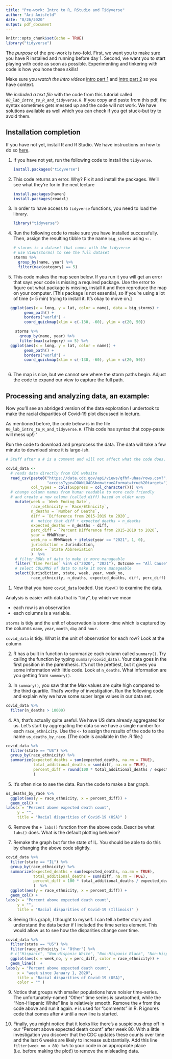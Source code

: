 ```yaml
---
title: "Pre-work: Intro to R, RStudio and Tidyverse"
author: "Ari Anisfeld"
date: "8/26/2020"
output: pdf_document
---
```


```r
knitr::opts_chunk$set(echo = TRUE)
library("tidyverse")
```


The *purpose* of the pre-work is two-fold. First, we want you to make sure you have R installed and running before day 1. Second, we want you to start playing with code as soon as possible. Experimenting and tinkering with code is how you hone these skills!

Make sure you *watch the intro videos* [intro part 1](https://youtu.be/2_6LRKBe28A) and [intro part 2](https://youtu.be/2_6LRKBe28A) so you have context.

We *included a text file* with the code from this tutorial called *`00_lab_intro_to_R_and_tidyverse.R`*.  If you copy and paste from this pdf, the syntax sometimes gets messed up and the code will not work. We have solutions available as well which you can check if you get stuck--but try to avoid them.

## Installation completion

If you have not yet, install R and R Studio. We have instructions on how to do so [here](https://docs.google.com/document/d/1605JCpH3sV8lBG2x-PsxIQcB9rh3qY5zglfRnUbf43A/).

1. If you have not yet, run the following code to install the `tidyverse`.

    ```r
    install.packages("tidyverse")
    ```

2. This code returns an error. Why? Fix it and install the packages. We'll see what they're for in the next lecture

    ```r
    install.packages(haven)
    install.packages(readxl)
    ```


3. In order to have access to `tidyverse` functions, you need to load the library.

    ```r
    library("tidyverse")
    ```


4. Run the following code to make sure you have installed successfully. Then, assign the resulting tibble to the name `big_storms` using `<-`.

    ```r
    # storms is a dataset that comes with the tidyverse
    # use View(storms) to see the full dataset
    storms %>%
      group_by(name, year) %>%
      filter(max(category) == 5)
    ```


5. This code makes the map seen below. If you run it you will get an error that says your code is missing a required package. Use the error to figure out what package is missing, install it and then reproduce the map on your computer. [This package is not essential, so if you're using a lot of time (> 5 min) trying to install it. It's okay to move on.]

```r
  ggplot(aes(x = long, y = lat, color = name), data = big_storms) +
        geom_path() + 
        borders("world") + 
        coord_quickmap(xlim = c(-130, -60), ylim = c(20, 50))
```


```r
    storms %>%
      group_by(name, year) %>%
      filter(max(category) == 5) %>%
  ggplot(aes(x = long, y = lat, color = name)) +
        geom_path() + 
        borders("world") + 
        coord_quickmap(xlim = c(-130, -60), ylim = c(20, 50))
    
```

6. The map is nice, but we cannot see where the storm paths begin. Adjust the code to expand our view to capture the full path.



## Processing and analyzing data, an example:

Now you'll see an abridged version of the data exploration I undertook to make the racial disparities of Covid-19 plot discussed in lecture. 

As mentioned before, the code below is in the file `00_lab_intro_to_R_and_tidyverse.R`. (This code has syntax that copy-paste will mess up!)   '

Run the code to download and preprocess the data. The data will take a few minute to download since it is large-ish.

```r
# Stuff after a # is a comment and will not affect what the code does.

covid_data <- 
  # reads data directly from CDC website
  read_csv(paste0("https://data.cdc.gov/api/views/qfhf-uhaa/rows.csv?",
                  "accessType=DOWNLOAD&bom=true&format=true%20target="), 
           col_types = cols(Suppress = col_character())) %>%
  # change column names from human readable to more code friendly
  # and create a new column (called diff) based on older ones
    mutate(week = `Week Ending Date`,
           race_ethnicity = `Race/Ethnicity`,
           n_deaths = `Number of Deaths`,
           diff = `Difference from 2015-2019 to 2020`,
           #  notice that diff + expected deaths = n_deaths
           expected_deaths = n_deaths - diff,
           perc_diff = `Percent Difference from 2015-2019 to 2020`,
           year = MMWRYear,
           week_no = MMWRWeek + ifelse(year == "2021", 1, 0),
           jurisdiction = Jurisdiction,
           state = `State Abbreviation`
           )  %>%
    # filter ROWs of data to make it more manageable
    filter(`Time Period` %in% c("2020", "2021"), Outcome == "All Cause", Type != "Unweighted") %>%
    # select COLUMNS of data to make it more manageable
    select(jurisdiction, state, week, year, week_no, 
           race_ethnicity, n_deaths, expected_deaths, diff, perc_diff)
```


1. Now that you have `covid_data` loaded. Use `View()` to examine the data. 

Analysis is easier with data that is "tidy", by which we mean 

- each row is an observation 
- each columns is a variable. 

`storms` is tidy and the unit of observation is storm-time which is captured by the columns `name`, `year`, `month`, `day` and `hour`.

`covid_data` is tidy. What is the unit of observation for each row? Look at the column

2. R has a built in function to summarize each column called  `summary()`. Try calling the function by typing `summary(covid_data)`. Your data goes in the first position in the parenthesis.  It's not the prettiest, but it gives you some information with little code.  Look at `n_deaths`. What information are you getting from `summary()`. 

3.  In `summary()`, you saw that the Max values are quite high compared to the third quartile. That's worthy of investigation. Run the following code and explain why we have some super large values in our data set.

```r
covid_data %>% 
  filter(n_deaths > 10000) 
```

4. Ah, that's actually quite useful. We have US data already aggregated for us. Let's start by aggregating the data so we have a single number for each `race_ethnicity`. Use the `<-` to assign the results of the code to the name `us_deaths_by_race`. (The code is available in the .R file.)

```r
covid_data %>%
  filter(state == "US") %>%
  group_by(race_ethnicity) %>%
  summarize(expected_deaths = sum(expected_deaths, na.rm = TRUE),
            total_additional_deaths = sum(diff, na.rm = TRUE),
            percent_diff = round(100 * total_additional_deaths / expected_deaths)
            ) 
```

5. It's often nice to see the data. Run the code to make a bar graph.

```r
us_deaths_by_race %>%
  ggplot(aes(y = race_ethnicity, x = percent_diff)) + 
  geom_col() +
labs(x = "Percent above expected death count",
     y = "",
     title = "Racial disparities of Covid-19 (USA)" )
```

6. Remove the `+ labs()` function from the above code. Describe what `labs()` does. What is the default plotting behavior?

7. Remake the graph but for the state of IL. You should be able to do this by changing the above code slightly.

```r
covid_data %>%
  filter(state == "IL") %>%
  group_by(race_ethnicity) %>%
  summarize(expected_deaths = sum(expected_deaths, na.rm = TRUE),
            total_additional_deaths = sum(diff, na.rm = TRUE),
            percent_diff = 100 * total_additional_deaths / expected_deaths
            )  %>%
  ggplot(aes(y = race_ethnicity, x = percent_diff)) + 
  geom_col() +
labs(x = "Percent above expected death count", 
     y = "", 
     title = "Racial disparities of Covid-19 (Illinois)" )
```


8. Seeing this graph, I thought to myself. I can tell a better story and understand the data better if I included the time series element. This would allow us to see how the disparities change over time.

```r
covid_data %>%
  filter(state == "US") %>%
  filter(race_ethnicity != "Other") %>% 
  # c("Hispanic", "Non-Hispanic White", "Non-Hispanic Black", "Non-Hispanic Asian")) %>%
  ggplot(aes(x = week_no, y = perc_diff, color = race_ethnicity)) +
  geom_line()  +
labs(y = "Percent above expected death count", 
     x = "week since January 1, 2020", 
     title = "Racial disparities of Covid-19 (USA)", 
     color = "" )
```

9. Notice that groups with smaller populations have noisier time-series. The unfortunately-named "Other" time series is sawtoothed, while the "Non-Hispanic White" line is relatively smooth. Remove the `#` from the code above and run it again. `#` is used for "comments" in R. R ignores code that comes after `#` until a new line is started.

10. Finally, you might notice that it looks like there's a suspicious drop off in our "Percent above expected death count" after week 80. With a little investigation you discover that the CDC updates these counts over time and the last 6 weeks are likely to increase substantially. Add this line `filter(week_no < 80) %>%` to your code in an appropriate place (i.e. before making the plot!) to remove the misleading data.
